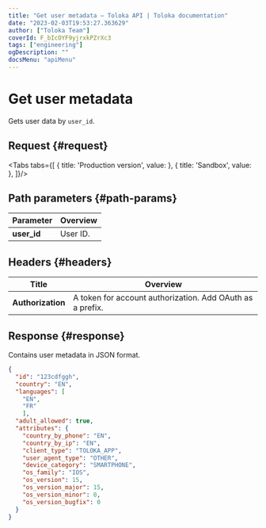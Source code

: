 ```yaml
---
title: "Get user metadata — Toloka API | Toloka documentation"
date: "2023-02-03T19:53:27.363629"
author: ["Toloka Team"]
coverId: F_bIcOYF9yjrxkPZrXc3
tags: ["engineering"]
ogDescription: ""
docsMenu: "apiMenu"
---
```



# Get user metadata

<Announce/>

Gets user data by `user_id`.

## Request {#request}

<Tabs tabs={[
  { title: 'Production version', value: <GetUserMetadataList1/> },
  { title: 'Sandbox', value: <GetUserMetadataList2/> },
]}/>

## Path parameters {#path-params}

Parameter | Overview
----- | -----
**user_id** | User ID.

## Headers {#headers}

Title | Overview
----- | -----
**Authorization** | A token for account authorization. Add OAuth as a prefix.

## Response {#response}

Contains user metadata in JSON format.

```json
{
  "id": "123cdfggh",
  "country": "EN",
  "languages": [
    "EN",
    "FR"
    ],
  "adult_allowed": true,
  "attributes": {
    "country_by_phone": "EN",
    "country_by_ip": "EN",
    "client_type": "TOLOKA_APP",
    "user_agent_type": "OTHER",
    "device_category": "SMARTPHONE",
    "os_family": "IOS",
    "os_version": 15,
    "os_version_major": 15,
    "os_version_minor": 0,
    "os_version_bugfix": 0
  }
}
```